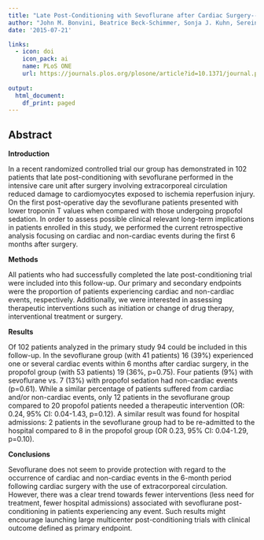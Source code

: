 ```yaml
---
title: "Late Post-Conditioning with Sevoflurane after Cardiac Surgery--Are Surrogate Markers Associated with Clinical Outcome?"
author: "John M. Bonvini, Beatrice Beck-Schimmer, Sonja J. Kuhn, Sereina M. Graber, Thomas A. Neff, Martin Schläpfer"
date: '2015-07-21'

links:
  - icon: doi
    icon_pack: ai
    name: PLoS ONE
    url: https://journals.plos.org/plosone/article?id=10.1371/journal.pone.0132165
    
output:
  html_document:
    df_print: paged
---
```


## Abstract

**Introduction**

In a recent randomized controlled trial our group has demonstrated in 102 patients that late post-conditioning with sevoflurane performed in the intensive care unit after surgery involving extracorporeal circulation reduced damage to cardiomyocytes exposed to ischemia reperfusion injury. On the first post-operative day the sevoflurane patients presented with lower troponin T values when compared with those undergoing propofol sedation. In order to assess possible clinical relevant long-term implications in patients enrolled in this study, we performed the current retrospective analysis focusing on cardiac and non-cardiac events during the first 6 months after surgery.

**Methods**

All patients who had successfully completed the late post-conditioning trial were included into this follow-up. Our primary and secondary endpoints were the proportion of patients experiencing cardiac and non-cardiac events, respectively. Additionally, we were interested in assessing therapeutic interventions such as initiation or change of drug therapy, interventional treatment or surgery.

**Results**

Of 102 patients analyzed in the primary study 94 could be included in this follow-up. In the sevoflurane group (with 41 patients) 16 (39%) experienced one or several cardiac events within 6 months after cardiac surgery, in the propofol group (with 53 patients) 19 (36%, p=0.75). Four patients (9%) with sevoflurane vs. 7 (13%) with propofol sedation had non-cardiac events (p=0.61). While a similar percentage of patients suffered from cardiac and/or non-cardiac events, only 12 patients in the sevoflurane group compared to 20 propofol patients needed a therapeutic intervention (OR: 0.24, 95% CI: 0.04-1.43, p=0.12). A similar result was found for hospital admissions: 2 patients in the sevoflurane group had to be re-admitted to the hospital compared to 8 in the propofol group (OR 0.23, 95% CI: 0.04-1.29, p=0.10).

**Conclusions**

Sevoflurane does not seem to provide protection with regard to the occurrence of cardiac and non-cardiac events in the 6-month period following cardiac surgery with the use of extracorporeal circulation. However, there was a clear trend towards fewer interventions (less need for treatment, fewer hospital admissions) associated with sevoflurane post-conditioning in patients experiencing any event. Such results might encourage launching large multicenter post-conditioning trials with clinical outcome defined as primary endpoint.
